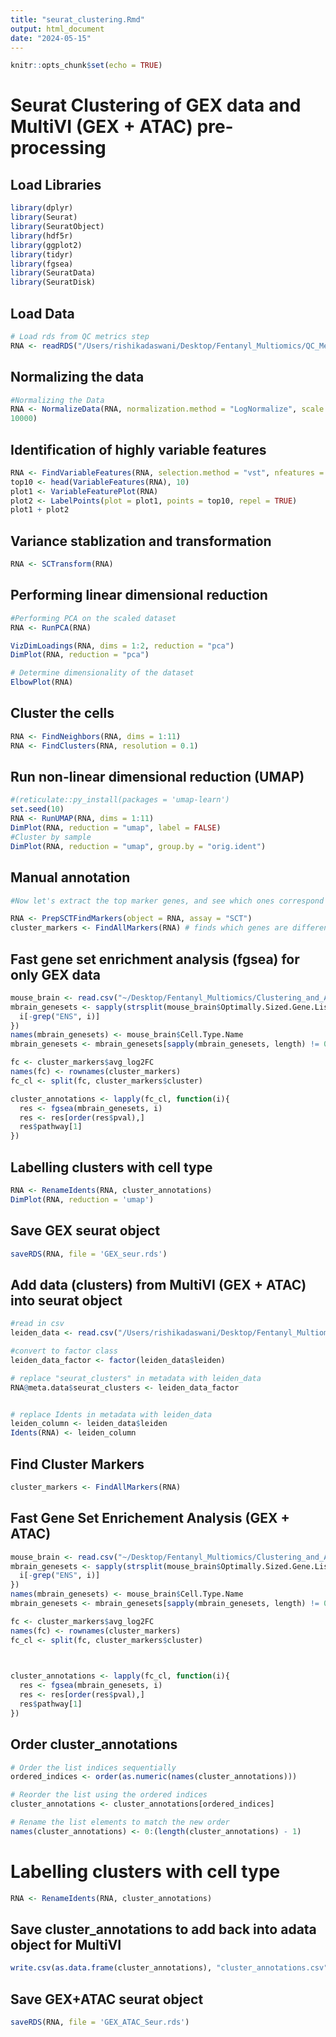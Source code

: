 ```yaml
---
title: "seurat_clustering.Rmd"
output: html_document
date: "2024-05-15"
---
```


```r
knitr::opts_chunk$set(echo = TRUE)
```

# Seurat Clustering of GEX data and MultiVI (GEX + ATAC) pre-processing 

## Load Libraries
```r
library(dplyr)
library(Seurat)
library(SeuratObject)
library(hdf5r)
library(ggplot2)
library(tidyr)
library(fgsea)
library(SeuratData)
library(SeuratDisk)
```


## Load Data 
```r
# Load rds from QC metrics step 
RNA <- readRDS("/Users/rishikadaswani/Desktop/Fentanyl_Multiomics/QC_Metrics/RNA_subset.rds")
```

## Normalizing the data 
```r
#Normalizing the Data 
RNA <- NormalizeData(RNA, normalization.method = "LogNormalize", scale.factor = 
10000)
```

## Identification of highly variable features 
```r
RNA <- FindVariableFeatures(RNA, selection.method = "vst", nfeatures = 2000)
top10 <- head(VariableFeatures(RNA), 10)
plot1 <- VariableFeaturePlot(RNA)
plot2 <- LabelPoints(plot = plot1, points = top10, repel = TRUE)
plot1 + plot2

```

## Variance stablization and transformation 
```r
RNA <- SCTransform(RNA)
```

## Performing linear dimensional reduction 
```r
#Performing PCA on the scaled dataset 
RNA <- RunPCA(RNA)

VizDimLoadings(RNA, dims = 1:2, reduction = "pca")
DimPlot(RNA, reduction = "pca")

# Determine dimensionality of the dataset 
ElbowPlot(RNA)
```

## Cluster the cells 
```r
RNA <- FindNeighbors(RNA, dims = 1:11)
RNA <- FindClusters(RNA, resolution = 0.1)

```

## Run non-linear dimensional reduction (UMAP)
```r
#(reticulate::py_install(packages = 'umap-learn')
set.seed(10)
RNA <- RunUMAP(RNA, dims = 1:11)
DimPlot(RNA, reduction = "umap", label = FALSE)
#Cluster by sample 
DimPlot(RNA, reduction = "umap", group.by = "orig.ident")
```

## Manual annotation 
```r

#Now let's extract the top marker genes, and see which ones correspond with each cluster. This can be done using the FindAllMarkers function within Seurat.

RNA <- PrepSCTFindMarkers(object = RNA, assay = "SCT")
cluster_markers <- FindAllMarkers(RNA) # finds which genes are different 
```

## Fast gene set enrichment analysis (fgsea) for only GEX data 
```r
mouse_brain <- read.csv("~/Desktop/Fentanyl_Multiomics/Clustering_and_Annotation/biorxiv_mouse_brain.csv")
mbrain_genesets <- sapply(strsplit(mouse_brain$Optimally.Sized.Gene.List, "\\||="), function(i){
  i[-grep("ENS", i)]
})
names(mbrain_genesets) <- mouse_brain$Cell.Type.Name
mbrain_genesets <- mbrain_genesets[sapply(mbrain_genesets, length) != 0]

fc <- cluster_markers$avg_log2FC
names(fc) <- rownames(cluster_markers)
fc_cl <- split(fc, cluster_markers$cluster)

cluster_annotations <- lapply(fc_cl, function(i){
  res <- fgsea(mbrain_genesets, i)
  res <- res[order(res$pval),]
  res$pathway[1]
})
```

## Labelling clusters with cell type 
```r
RNA <- RenameIdents(RNA, cluster_annotations)
DimPlot(RNA, reduction = 'umap')
```

## Save GEX seurat object
```r
saveRDS(RNA, file = 'GEX_seur.rds')
```


## Add data (clusters) from MultiVI (GEX + ATAC) into seurat object 
```r
#read in csv 
leiden_data <- read.csv("/Users/rishikadaswani/Desktop/Fentanyl_Multiomics/Clustering_and_Annotation/leiden_column_new.csv")

#convert to factor class 
leiden_data_factor <- factor(leiden_data$leiden)

# replace "seurat_clusters" in metadata with leiden_data 
RNA@meta.data$seurat_clusters <- leiden_data_factor


# replace Idents in metadata with leiden_data 
leiden_column <- leiden_data$leiden
Idents(RNA) <- leiden_column
```

## Find Cluster Markers 
```r
cluster_markers <- FindAllMarkers(RNA)
```

## Fast Gene Set Enrichement Analysis (GEX + ATAC)
```r

mouse_brain <- read.csv("~/Desktop/Fentanyl_Multiomics/Clustering_and_Annotation/biorxiv_mouse_brain.csv")
mbrain_genesets <- sapply(strsplit(mouse_brain$Optimally.Sized.Gene.List, "\\||="), function(i){
  i[-grep("ENS", i)]
})
names(mbrain_genesets) <- mouse_brain$Cell.Type.Name
mbrain_genesets <- mbrain_genesets[sapply(mbrain_genesets, length) != 0]

fc <- cluster_markers$avg_log2FC
names(fc) <- rownames(cluster_markers)
fc_cl <- split(fc, cluster_markers$cluster)

 

cluster_annotations <- lapply(fc_cl, function(i){
  res <- fgsea(mbrain_genesets, i)
  res <- res[order(res$pval),]
  res$pathway[1]
})
```

## Order cluster_annotations
```r
# Order the list indices sequentially
ordered_indices <- order(as.numeric(names(cluster_annotations)))

# Reorder the list using the ordered indices
cluster_annotations <- cluster_annotations[ordered_indices]

# Rename the list elements to match the new order
names(cluster_annotations) <- 0:(length(cluster_annotations) - 1)
```

# Labelling clusters with cell type 
```r
RNA <- RenameIdents(RNA, cluster_annotations)
```

## Save cluster_annotations to add back into adata object for MultiVI 
```r
write.csv(as.data.frame(cluster_annotations), "cluster_annotations.csv", row.names = FALSE)
```

## Save GEX+ATAC seurat object 
```r
saveRDS(RNA, file = 'GEX_ATAC_Seur.rds')
```

